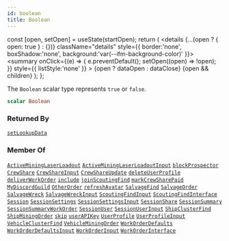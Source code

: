 ```yaml
---
id: boolean
title: Boolean
---
```









  const [open, setOpen] = useState(startOpen);
  return (
    <details {...(open ? { open: true } : {})} className="details" style={{ border:'none', boxShadow:'none', background:'var(--ifm-background-color)' }}>
      <summary
        onClick={(e) => {
          e.preventDefault();
          setOpen((open) => !open);
        }}
        style={{ listStyle:'none' }}
      >
      {open ? dataOpen : dataClose}
      </summary>
      {open && children}
    </details>
  );
};








The `Boolean` scalar type represents `true` or `false`.


```graphql
scalar Boolean
```








### Returned By

[`setLookupData`](#)  <Badge class="badge badge--secondary badge--relation" text="mutation"/>

### Member Of

[`ActiveMiningLaserLoadout`](/api/types/objects/active-mining-laser-loadout)  <Badge class="badge badge--secondary badge--relation" text="object"/><Bullet />[`ActiveMiningLaserLoadoutInput`](/api/types/inputs/active-mining-laser-loadout-input)  <Badge class="badge badge--secondary badge--relation" text="input"/><Bullet />[`blockProspector`](#)  <Badge class="badge badge--secondary badge--relation" text="mutation"/><Bullet />[`CrewShare`](/api/types/objects/crew-share)  <Badge class="badge badge--secondary badge--relation" text="object"/><Bullet />[`CrewShareInput`](/api/types/inputs/crew-share-input)  <Badge class="badge badge--secondary badge--relation" text="input"/><Bullet />[`CrewShareUpdate`](/api/types/inputs/crew-share-update)  <Badge class="badge badge--secondary badge--relation" text="input"/><Bullet />[`deleteUserProfile`](/api/operations/mutations/delete-user-profile)  <Badge class="badge badge--secondary badge--relation" text="mutation"/><Bullet />[`deliverWorkOrder`](/api/operations/mutations/deliver-work-order)  <Badge class="badge badge--secondary badge--relation" text="mutation"/><Bullet />[`include`](/api/operations/directives/include)  <Badge class="badge badge--secondary badge--relation" text="directive"/><Bullet />[`joinScoutingFind`](/api/operations/mutations/join-scouting-find)  <Badge class="badge badge--secondary badge--relation" text="mutation"/><Bullet />[`markCrewSharePaid`](/api/operations/mutations/mark-crew-share-paid)  <Badge class="badge badge--secondary badge--relation" text="mutation"/><Bullet />[`MyDiscordGuild`](/api/types/objects/my-discord-guild)  <Badge class="badge badge--secondary badge--relation" text="object"/><Bullet />[`OtherOrder`](/api/types/objects/other-order)  <Badge class="badge badge--secondary badge--relation" text="object"/><Bullet />[`refreshAvatar`](/api/operations/mutations/refresh-avatar)  <Badge class="badge badge--secondary badge--relation" text="mutation"/><Bullet />[`SalvageFind`](/api/types/objects/salvage-find)  <Badge class="badge badge--secondary badge--relation" text="object"/><Bullet />[`SalvageOrder`](/api/types/objects/salvage-order)  <Badge class="badge badge--secondary badge--relation" text="object"/><Bullet />[`SalvageWreck`](/api/types/objects/salvage-wreck)  <Badge class="badge badge--secondary badge--relation" text="object"/><Bullet />[`SalvageWreckInput`](/api/types/inputs/salvage-wreck-input)  <Badge class="badge badge--secondary badge--relation" text="input"/><Bullet />[`ScoutingFindInput`](/api/types/inputs/scouting-find-input)  <Badge class="badge badge--secondary badge--relation" text="input"/><Bullet />[`ScoutingFindInterface`](/api/types/interfaces/scouting-find-interface)  <Badge class="badge badge--secondary badge--relation" text="interface"/><Bullet />[`Session`](/api/types/objects/session)  <Badge class="badge badge--secondary badge--relation" text="object"/><Bullet />[`SessionSettings`](/api/types/objects/session-settings)  <Badge class="badge badge--secondary badge--relation" text="object"/><Bullet />[`SessionSettingsInput`](/api/types/inputs/session-settings-input)  <Badge class="badge badge--secondary badge--relation" text="input"/><Bullet />[`SessionShare`](/api/types/objects/session-share)  <Badge class="badge badge--secondary badge--relation" text="object"/><Bullet />[`SessionSummary`](/api/types/objects/session-summary)  <Badge class="badge badge--secondary badge--relation" text="object"/><Bullet />[`SessionSummaryWorkOrder`](/api/types/objects/session-summary-work-order)  <Badge class="badge badge--secondary badge--relation" text="object"/><Bullet />[`SessionUser`](/api/types/objects/session-user)  <Badge class="badge badge--secondary badge--relation" text="object"/><Bullet />[`SessionUserInput`](/api/types/inputs/session-user-input)  <Badge class="badge badge--secondary badge--relation" text="input"/><Bullet />[`ShipClusterFind`](/api/types/objects/ship-cluster-find)  <Badge class="badge badge--secondary badge--relation" text="object"/><Bullet />[`ShipMiningOrder`](/api/types/objects/ship-mining-order)  <Badge class="badge badge--secondary badge--relation" text="object"/><Bullet />[`skip`](/api/operations/directives/skip)  <Badge class="badge badge--secondary badge--relation" text="directive"/><Bullet />[`userAPIKey`](/api/operations/mutations/user-apikey)  <Badge class="badge badge--secondary badge--relation" text="mutation"/><Bullet />[`UserProfile`](/api/types/objects/user-profile)  <Badge class="badge badge--secondary badge--relation" text="object"/><Bullet />[`UserProfileInput`](/api/types/inputs/user-profile-input)  <Badge class="badge badge--secondary badge--relation" text="input"/><Bullet />[`VehicleClusterFind`](/api/types/objects/vehicle-cluster-find)  <Badge class="badge badge--secondary badge--relation" text="object"/><Bullet />[`VehicleMiningOrder`](/api/types/objects/vehicle-mining-order)  <Badge class="badge badge--secondary badge--relation" text="object"/><Bullet />[`WorkOrderDefaults`](/api/types/objects/work-order-defaults)  <Badge class="badge badge--secondary badge--relation" text="object"/><Bullet />[`WorkOrderDefaultsInput`](/api/types/inputs/work-order-defaults-input)  <Badge class="badge badge--secondary badge--relation" text="input"/><Bullet />[`WorkOrderInput`](/api/types/inputs/work-order-input)  <Badge class="badge badge--secondary badge--relation" text="input"/><Bullet />[`WorkOrderInterface`](/api/types/interfaces/work-order-interface)  <Badge class="badge badge--secondary badge--relation" text="interface"/>